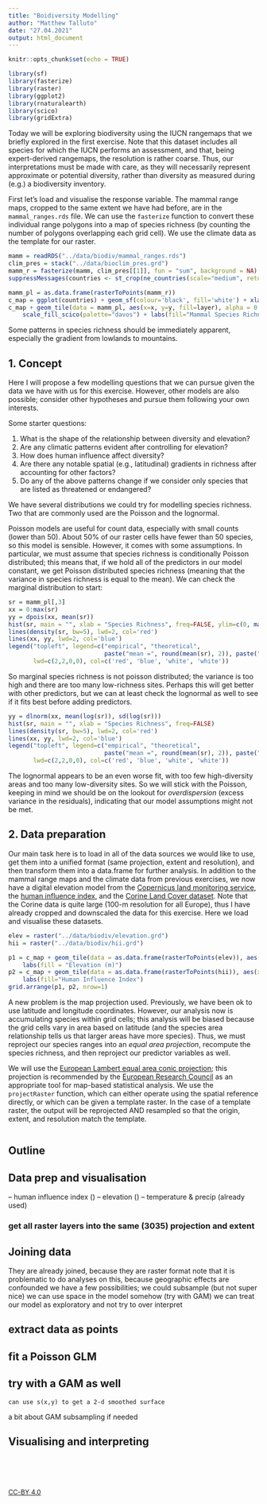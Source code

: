 ```yaml
---
title: "Boidiversity Modelling"
author: "Matthew Talluto"
date: "27.04.2021"
output: html_document
---
```


```r
knitr::opts_chunk$set(echo = TRUE)
```

```r
library(sf)
library(fasterize)
library(raster)
library(ggplot2)
library(rnaturalearth)
library(scico)
library(gridExtra)

```

Today we will be exploring biodiversity using the IUCN rangemaps that we briefly explored in the first exercise. Note that this dataset includes all species for which the IUCN performs an assessment, and that, being expert-derived rangemaps, the resolution is rather coarse. Thus, our interpretations must be made with care, as they will necessarily represent approximate or potential diversity, rather than diversity as measured during (e.g.) a biodiversity inventory.

First let's load and visualise the response variable. The mammal range maps, cropped to the same extent we have had before, are in the `mammal_ranges.rds` file. We can use the `fasterize` function to convert these individual range polygons into a map of species richness (by counting the number of polygons overlapping each grid cell). We use the climate data as the template for our raster.

```r
mamm = readRDS("../data/biodiv/mammal_ranges.rds")
clim_pres = stack("../data/bioclim_pres.grd")
mamm_r = fasterize(mamm, clim_pres[[1]], fun = "sum", background = NA)
suppressMessages(countries <- st_crop(ne_countries(scale="medium", returnclass = "sf"), mamm_r))

mamm_pl = as.data.frame(rasterToPoints(mamm_r))
c_map = ggplot(countries) + geom_sf(colour='black', fill='white') + xlab("") + ylab("")
c_map + geom_tile(data = mamm_pl, aes(x=x, y=y, fill=layer), alpha = 0.8) + 
	scale_fill_scico(palette="davos") + labs(fill="Mammal Species Richness")

```

Some patterns in species richness should be immediately apparent, especially the gradient from lowlands to mountains.

## 1. Concept

Here I will propose a few modelling questions that we can pursue given the data we have with us for this exercise. However, other models are also possible; consider other hypotheses and pursue them following your own interests.

Some starter questions:

  1. What is the shape of the relationship between diversity and elevation?
  2. Are any climatic patterns evident after controlling for elevation?
  3. How does human influence affect diversity?
  4. Are there any notable spatial (e.g., latitudinal) gradients in richness after accounting for other factors?
  5. Do any of the above patterns change if we consider only species that are listed as threatened or endangered?
  
We have several distributions we could try for modelling species richness. Two that are commonly used are the Poisson and the lognormal.

Poisson models are useful for count data, especially with small counts (lower than 50). About 50% of our raster cells have fewer than 50 species, so this model is sensible. However, it comes with some assumptions. In particular, we must assume that species richness is conditionally Poisson distributed; this means that, if we hold all of the predictors in our model constant, we get Poisson distributed species richness (meaning that the variance in species richness is equal to the mean). We can check the marginal distribution to start:

```r
sr = mamm_pl[,3]
xx = 0:max(sr)
yy = dpois(xx, mean(sr))
hist(sr, main = "", xlab = "Species Richness", freq=FALSE, ylim=c(0, max(yy)))
lines(density(sr, bw=5), lwd=2, col='red')
lines(xx, yy, lwd=2, col='blue')
legend("topleft", legend=c("empirical", "theoretical", 
						   paste("mean =", round(mean(sr), 2)), paste("var =", round(var(sr), 2))),
	   lwd=c(2,2,0,0), col=c('red', 'blue', 'white', 'white'))

```

So marginal species richness is not poisson distributed; the variance is too high and there are too many low-richness sites. Perhaps this will get better with other predictors, but we can at least check the lognormal as well to see if it fits best before adding predictors.

```r
yy = dlnorm(xx, mean(log(sr)), sd(log(sr)))
hist(sr, main = "", xlab = "Species Richness", freq=FALSE)
lines(density(sr, bw=5), lwd=2, col='red')
lines(xx, yy, lwd=2, col='blue')
legend("topleft", legend=c("empirical", "theoretical", 
						   paste("mean =", round(mean(sr), 2)), paste("var =", round(var(sr), 2))),
	   lwd=c(2,2,0,0), col=c('red', 'blue', 'white', 'white'))

```

The lognormal appears to be an even worse fit, with too few high-diversity areas and too many low-diversity sites. So we will stick with the Poisson, keeping in mind we should be on the lookout for *overdispersion* (excess variance in the residuals), indicating that our model assumptions might not be met.


## 2. Data preparation

Our main task here is to load in all of the data sources we would like to use, get them into a unified format (same projection, extent and resolution), and then transform them into a data.frame for further analysis. In addition to the mammal range maps and the climate data from previous exercises, we now have a digital elevation model from the [Copernicus land monitoring service](https://www.eea.europa.eu/data-and-maps/data/copernicus-land-monitoring-service-eu-dem), the [human influence index](https://sedac.ciesin.columbia.edu/data/set/wildareas-v2-human-influence-index-geographic), and the [Corine Land Cover dataset](https://land.copernicus.eu/pan-european/corine-land-cover/clc2018?tab=download). Note that the Corine data is quite large (100-m resolution for all Europe), thus I have already cropped and downscaled the data for this exercise. Here we load and visualise these datasets.

```r
elev = raster("../data/biodiv/elevation.grd")
hii = raster("../data/biodiv/hii.grd")

p1 = c_map + geom_tile(data = as.data.frame(rasterToPoints(elev)), aes(x=x, y=y, fill=dem_global_30sec)) + scale_fill_scico(palette = "grayC") +
	labs(fill = "Elevation (m)")
p2 = c_map + geom_tile(data = as.data.frame(rasterToPoints(hii)), aes(x=x, y=y, fill=hii_v2geo)) + scale_fill_scico(palette = "bamako") + 
	labs(fill="Human Influence Index")
grid.arrange(p1, p2, nrow=1)
```

A new problem is the map projection used. Previously, we have been ok to use latitude and longitude coordinates. However, our analysis now is accumulating species within grid cells; this analysis will be biased because the grid cells vary in area based on latitude (and the species area relationship tells us that larger areas have more species). Thus, we must reproject our species ranges into an *equal area projection*, recompute the species richness, and then reproject our predictor variables as well.

We will use the [European Lambert equal area conic projection](https://epsg.io/3035); this projection is recommended by the [European Research Council](https://www.eea.europa.eu/data-and-maps/data/eea-reference-grids-2) as an appropriate tool for map-based statistical analysis. We use the `projectRaster` function, which can either operate using the spatial reference directly, or which can be given a template raster. In the case of a template raster, the output will be reprojected AND resampled so that the origin, extent, and resolution match the template.

```r

```


## Outline

## Data prep and visualisation
-- human influence index ()
-- elevation ()
-- temperature & precip (already used)

### get all raster layers into the same (3035) projection and extent


## Joining data
They are already joined, because they are raster format
note that it is problematic to do analyses on this, because geographic effects are confounded
we have a few possibilities; we could subsample (but not super nice)
we can use space in the model somehow (try with GAM)
we can treat our model as exploratory and not try to over interpret

## extract data as points

## fit a Poisson GLM
## try with a GAM as well
	can use s(x,y) to get a 2-d smoothed surface
	
a bit about GAM
subsampling if needed

## Visualising and interpreting



<br/><br/><br/>
<p style="font-size:small">
[CC-BY 4.0](http://creativecommons.org/licenses/by/4.0/)</p>
